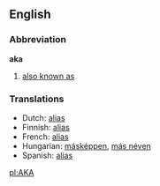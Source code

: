 ==English==
===Abbreviation===
'''aka'''

#[[also known as]]

===Translations===
*Dutch: [[alias]]
*Finnish: [[alias]]
*French: [[alias]]
*Hungarian: [[másképpen]], [[más néven]]
*Spanish: [[alias]]

[[pl:AKA]]
